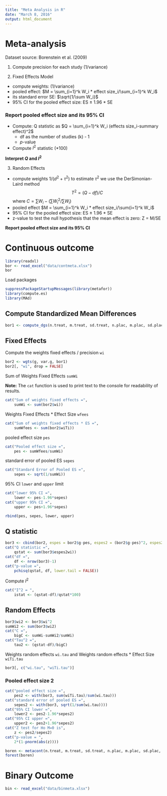 ```yaml
---
title: "Meta Analysis in R"
date: "March 8, 2016"
output: html_document
---
```


# Meta-analysis
Dataset source: Borenstein et al. (2009)

1. Compute precision for each study (1/variance)

2. Fixed Effects Model 
* compute weights: (1/variance)
* pooled effect: $M = \sum_{i=1}^k W_i * effect size_i/\sum_{i=1}^k W_i$
* its standard error SE: $\sqrt{1/\sum W_i}$
* 95% CI for the pooled effect size: ES $\pm$ 1.96 * SE

### Report pooled effect size and its 95% CI
* Compute: Q statistic as  $Q = \sum_{i=1}^k W_i (effects size_i-summary effect)^2$
    * df as the number of studies (k) - 1
    * _p_-value 
* Compute $I^2$ statistic (*100)

**Interpret $Q$ and $I^2$**

3. Random Effects
* compute weights $1/(d^2+\tau^2)$ to estimate $\tau^2$ we use the DerSimonian-Laird method 
$$
T^2 = (Q - df)/C
$$
where $C = \sum W_i-(\sum W_{i}^2/\sum W_i)$
* pooled effect $M = \sum_{i=1}^k W_i * effect size_i/\sum{i=1}^k W_i$
* 95% CI for the pooled effect size: ES $\pm$ 1.96 * SE
* z-value to test the null hypothesis that the mean effect is zero: Z = M/SE

**Report pooled effect size and its 95% CI**

# Continuous outcome

```r
library(readxl)
bor <- read_excel("data/contmeta.xlsx")
bor
```

Load packages

```r
suppressPackageStartupMessages(library(metafor))
library(compute.es)
library(MAd)
```

## Compute Standardized Mean Differences
```r
bor1 <- compute_dgs(n.treat, m.treat, sd.treat, n.plac, m.plac, sd.plac, data = bor, denom = "pooled.sd")
```

## Fixed Effects

Compute the weights fixed effects / precision `wi`
```r
bor2 <- wgts(g, var.g, bor1)
bor2[, "wi", drop = FALSE]
```

Sum of Weights Fixed Effects `sumWi`

__Note:__ The `cat` function is used to print text to the console for readability of results. 
```r
cat("Sum of weights fixed effects =",
    sumWi <- sum(bor2$wi))
```

Weights Fixed Effects * Effect Size `wfees`
```r
cat("Sum of weights fixed effects * ES =",
    sumWfees <- sum(bor2$wiTi))
```

pooled effect size `pes`
```r
cat("Pooled effect size =",
    pes <- sumWfees/sumWi)
```

standard error of pooled ES `sepes`
```r
cat("Standard Error of Pooled ES =",
    sepes <- sqrt(1/sumWi))
```

95% CI `lower` and `upper` limit
```r
cat("lower 95% CI =",
    lower <- pes-1.96*sepes)
cat("upper 95% CI =",
    upper <- pes+1.96*sepes)
```

```r
rbind(pes, sepes, lower, upper)
```

## Q statistic

```r
bor3 <- cbind(bor2, espes = bor2$g-pes, espes2 = (bor2$g-pes)^2, espes2wi = ((bor2$g-pes)^2)*bor2$wi)
cat("Q statistic =",
    qstat <- sum(bor3$espes2wi))
cat("df =",
    df <- nrow(bor3)-1)
cat("p-value =",
    pchisq(qstat, df, lower.tail = FALSE))
```

Compute $I^2$

```r
cat("I^2 = ",
    istat <- (qstat-df)/qstat*100)
```

## Random Effects

```r
bor3$wi2 <- bor3$wi^2
sumWi2 <- sum(bor3$wi2)
cat("C =",
    bigC <- sumWi-sumWi2/sumWi)
cat("Tau^2 =",
    tau2 <- (qstat-df)/bigC)
```

Weights random effects `wi.tau` and Weights random effects * Effect Size `wiTi.tau`

```r
bor3[, c("wi.tau", "wiTi.tau")]
```

### Pooled effect size 2
```r
cat("pooled effect size =",
    pes2 <- with(bor3, sum(wiTi.tau)/sum(wi.tau)))
cat("standard error of pooled ES =",
    sepes2 <- with(bor3, sqrt(1/sum(wi.tau))))
cat("95% CI lower =",
    lower2 <- pes2-1.96*sepes2)
cat("95% CI upper =",
    upper2 <- pes2+1.96*sepes2)
cat("Z test for Ho M=0 is",
    z <- pes2/sepes2)
cat("p-value = ",
    2*(1-pnorm(abs(z))))
```

```r
boren <- metacont(n.treat, m.treat, sd.treat, n.plac, m.plac, sd.plac, data = bor, studlab = study)
forest(boren)
```

# Binary Outcome

```r
bin <- read_excel("data/binmeta.xlsx")
```